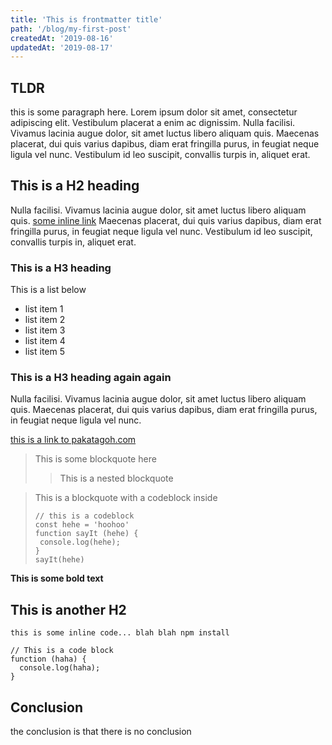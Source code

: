 ```yaml
---
title: 'This is frontmatter title'
path: '/blog/my-first-post'
createdAt: '2019-08-16'
updatedAt: '2019-08-17'
---
```


## TLDR

this is some paragraph here. Lorem ipsum dolor sit amet, consectetur adipiscing elit. Vestibulum placerat a enim ac dignissim. Nulla facilisi. Vivamus lacinia augue dolor, sit amet luctus libero aliquam quis. Maecenas placerat, dui quis varius dapibus, diam erat fringilla purus, in feugiat neque ligula vel nunc. Vestibulum id leo suscipit, convallis turpis in, aliquet erat.

## This is a H2 heading

Nulla facilisi. Vivamus lacinia augue dolor, sit amet luctus libero aliquam quis. [some inline link](https://pakatagoh.com) Maecenas placerat, dui quis varius dapibus, diam erat fringilla purus, in feugiat neque ligula vel nunc. Vestibulum id leo suscipit, convallis turpis in, aliquet erat.

### This is a H3 heading

This is a list below

- list item 1
- list item 2
- list item 3
- list item 4
- list item 5

### This is a H3 heading again again

Nulla facilisi. Vivamus lacinia augue dolor, sit amet luctus libero aliquam quis. Maecenas placerat, dui quis varius dapibus, diam erat fringilla purus, in feugiat neque ligula vel nunc.

[this is a link to pakatagoh.com](pakatagoh.com)

> This is some blockquote here
>
> > This is a nested blockquote

> This is a blockquote with a codeblock inside
>
> ```lang-js
> // this is a codeblock
> const hehe = 'hoohoo'
> function sayIt (hehe) {
>  console.log(hehe);
> }
> sayIt(hehe)
>
> ```

**This is some bold text**

## This is another H2

`this is some inline code... blah blah npm install`

```lang-js
// This is a code block
function (haha) {
  console.log(haha);
}
```

## Conclusion

the conclusion is that there is no conclusion
